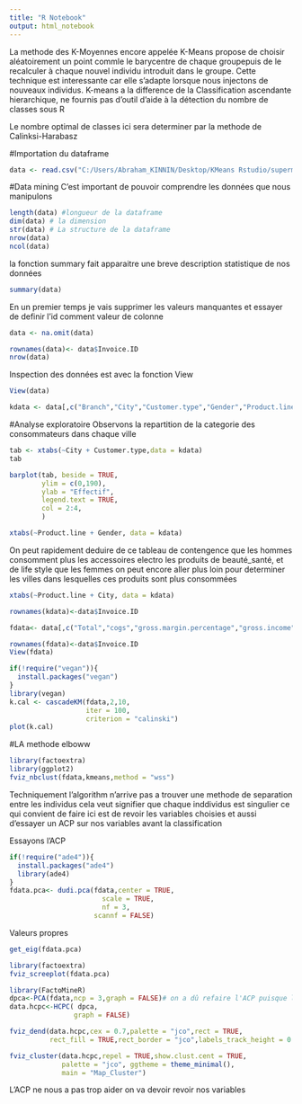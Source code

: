 ```yaml
---
title: "R Notebook"
output: html_notebook
---
```

La methode des K-Moyennes encore appelée K-Means propose de choisir aléatoirement un point commle le barycentre de chaque groupepuis de le recalculer à chaque nouvel individu introduit dans le groupe. Cette technique est interessante car elle s'adapte lorsque nous injectons de nouveaux individus. K-means a la difference de la Classification ascendante hierarchique, ne fournis pas d'outil d'aide à la détection du nombre de classes sous R

Le nombre optimal de classes ici sera determiner par la methode de Calinksi-Harabasz 

#Importation du dataframe

```r
data <- read.csv("C:/Users/Abraham_KINNIN/Desktop/KMeans Rstudio/supermarket_sales - Sheet1.csv", header = TRUE, sep = ",")
```

#Data mining
C'est important de pouvoir comprendre les données que nous manipulons 

```r
length(data) #longueur de la dataframe
dim(data) # la dimension
str(data) # La structure de la dataframe
nrow(data)
ncol(data)
```

la fonction summary fait apparaitre une breve description statistique de nos données

```r
summary(data)
```

En un premier temps je vais supprimer les valeurs manquantes et essayer de definir l'id comment valeur de colonne

```r
data <- na.omit(data) 
```

```r
rownames(data)<- data$Invoice.ID
nrow(data)
```
Inspection des données est avec la fonction View

```r
View(data)
```

```r
kdata <- data[,c("Branch","City","Customer.type","Gender","Product.line","Quantity","Total","Payment","Rating")]
```
 
#Analyse exploratoire
Observons la repartition de la categorie des consommateurs dans chaque ville

```r
tab <- xtabs(~City + Customer.type,data = kdata)
tab
```

```r
barplot(tab, beside = TRUE,
        ylim = c(0,190),
        ylab = "Effectif",
        legend.text = TRUE,
        col = 2:4,
        )
```

```r
xtabs(~Product.line + Gender, data = kdata)
```
On peut rapidement deduire de ce tableau de contengence que les hommes consomment plus les accessoires electro les produits de beauté_santé, et de life style que les femmes on peut encore aller plus loin pour determiner les villes dans lesquelles ces produits sont plus consommées

```r
xtabs(~Product.line + City, data = kdata)
```

```r
rownames(kdata)<-data$Invoice.ID
```


```r
fdata<- data[,c("Total","cogs","gross.margin.percentage","gross.income","Rating")]

rownames(fdata)<-data$Invoice.ID
View(fdata)
```


```r
if(!require("vegan")){
  install.packages("vegan")
}
library(vegan)
k.cal <- cascadeKM(fdata,2,10,
                   iter = 100,
                   criterion = "calinski")
plot(k.cal)
```
#LA methode elboww

```r
library(factoextra)
library(ggplot2)
fviz_nbclust(fdata,kmeans,method = "wss")
```
 
Techniquement l'algorithm n'arrive pas a trouver une methode de separation entre les individus cela veut signifier que chaque inddividus est singulier ce qui convient de faire ici est de revoir les variables choisies et aussi d'essayer un ACP sur nos variables avant la classification 

Essayons l'ACP

```r
if(!require("ade4")){
  install.packages("ade4")
  library(ade4)
}
fdata.pca<- dudi.pca(fdata,center = TRUE,
                       scale = TRUE,
                       nf = 3,
                     scannf = FALSE)
```


Valeurs propres

```r
get_eig(fdata.pca)
```

```r
library(factoextra)
fviz_screeplot(fdata.pca)
```

```r
library(FactoMineR)
dpca<-PCA(fdata,ncp = 3,graph = FALSE)# on a dû refaire l'ACP puisque le HCPC ne marcche qu''avec la library FactoMiner
data.hcpc<-HCPC( dpca,
                graph = FALSE)
```

```r
fviz_dend(data.hcpc,cex = 0.7,palette = "jco",rect = TRUE,
          rect_fill = TRUE,rect_border = "jco",labels_track_height = 0.8)
```


```r
fviz_cluster(data.hcpc,repel = TRUE,show.clust.cent = TRUE,
             palette = "jco", ggtheme = theme_minimal(),
             main = "Map_Cluster")
```



L'ACP ne nous a pas trop aider on va devoir revoir nos variables





























































